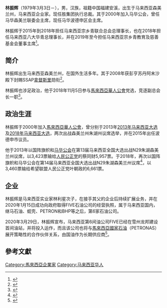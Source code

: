 {{Multiple issues|
{{Copy edit|time=2020-08-01T09:10:28+00:00}}
{{Newsrelease|time=2020-08-01T09:10:28+00:00}}
{{Trivia|time=2020-08-01T09:10:28+00:00}}
{{BLPsources|time=2020-08-01T09:10:28+00:00}}
{{COI|time=2020-08-12T04:30:32+00:00}}
}}
'''林振辉'''（1979年3月3日－），男，汉族，祖籍中国福建安溪，出生于马来西亚森美兰州，马来西亚企业家。现任胜集团执行总裁。其于2000年加入马华公会，曾任马华森美兰联委会主席，现任马华波德申区会主席。

林振辉于2015年到2018年担任马来西亚宗乡青联合总会总理事长，也在2018年担任马来西亚八大华青总理事长，并在2019年至今担任马来西亚宗乡青教育及慈善基金会董事主席<ref>{{Cite web |url=https://www.chinapress.com.my/20190724/%E7%9F%A2%E5%8A%A9%E5%85%A8%E7%90%83%E5%AE%97%E4%BA%B2%E4%BC%9A%E7%BB%84%E9%9D%92%E5%B9%B4%E5%9B%A2-%E6%9E%97%E6%8C%AF%E8%BE%89%E4%B8%AD%E9%80%89%E4%B8%96%E6%9E%97%E9%9D%92%E6%80%BB%E5%9B%A2%E9%95%BF/ |title=存档副本 |access-date=2020-07-24 |archive-date=2020-06-17 |archive-url=https://web.archive.org/web/20200617064413/https://www.chinapress.com.my/20190724/%e7%9f%a2%e5%8a%a9%e5%85%a8%e7%90%83%e5%ae%97%e4%ba%b2%e4%bc%9a%e7%bb%84%e9%9d%92%e5%b9%b4%e5%9b%a2-%e6%9e%97%e6%8c%af%e8%be%89%e4%b8%ad%e9%80%89%e4%b8%96%e6%9e%97%e9%9d%92%e6%80%bb%e5%9b%a2%e9%95%bf/ |dead-url=no }}</ref>。

== 简介 ==
林振辉出生马来西亚森美兰州，在国外生活多年。其于2008年获彭亨苏丹阿末沙殿下封赐SSAP[[拿督斯里|拿督斯里]]勋衔<ref>{{Cite web |url=https://www.orientaldaily.com.my/news/nation/2012/10/30/25478 |title=存档副本 |access-date=2020-07-24 |archive-date=2020-06-17 |archive-url=https://web.archive.org/web/20200617084444/https://www.orientaldaily.com.my/news/nation/2012/10/30/25478 |dead-url=no }}</ref>。

林振辉也涉足政治，他于2018年11月5日参与[[馬來西亞華人公會|馬來西亞華人公會]]党选，竞逐副总会长一职<ref>{{Cite web |url=https://www.chinapress.com.my/20180826/%E4%B8%8D%E6%9C%83%E6%94%BE%E6%A3%84%E9%A6%AC%E8%8F%AF-%E6%9E%97%E6%8C%AF%E8%BC%9D%E6%94%BB%E6%89%93%E5%89%AF%E7%B8%BD%E6%9C%83%E9%95%B7/ |title=存档副本 |access-date=2020-07-24 |archive-date=2020-06-17 |archive-url=https://web.archive.org/web/20200617070713/https://www.chinapress.com.my/20180826/%e4%b8%8d%e6%9c%83%e6%94%be%e6%a3%84%e9%a6%ac%e8%8f%af-%e6%9e%97%e6%8c%af%e8%bc%9d%e6%94%bb%e6%89%93%e5%89%af%e7%b8%bd%e6%9c%83%e9%95%b7/ |dead-url=no }}</ref>。

== 政治生涯 ==
林振辉于2000年加入[[馬來西亞華人公會|馬來西亞華人公會]]，曾分别于2013年[[2013年马来西亚大选|2013年马来西亚大选]]及[[2018年马来西亚大选|2018年马来西亚大选]]，两次出战森美兰州朱湖州议席选举，并在2015年出任波德申市议员。

他于2013年以国阵旗帜和[[馬來西亞華人公會|马华公会]]在第13届马来西亚全国大选出战N29朱湖森美兰州议席，以3,423票输给[[人民公正黨|人民公正党]]的蔡同财5,957票。于2018年，再次以国阵旗帜和马华公会在第14届马来西亚全国大选出战N29朱湖森美兰州议席<ref name="MCA">{{Cite web |url=https://img.mca.org.my/MCA/article/17ce569f-db18-4630-9459-e3276871e553.pdf |title=存档副本 |access-date=2020-07-24 |archive-date=2020-07-23 |archive-url=https://web.archive.org/web/20200723221756/https://img.mca.org.my/MCA/article/17ce569f-db18-4630-9459-e3276871e553.pdf |dead-url=no }}</ref>，以3,460票输给希望联盟人民公正党叶朝政的6,661票。

== 企业 ==
林振辉是马来西亚实业家林利星次子，在接手其父的企业后持续扩展业务，并在2020年1月15日成功向政府取得FIVE石油公司的经营执照，属于马来西亚国内，继马石油、蚬壳、PETRON和BHP等之后，第6家石油公司。

2020年3月29日，林振辉宣布，马来西亚第6间油公司FIVE已经在雪州龙邦建设首间油站，并将投入运作，而且该公司也将与[[馬來西亞國家石油|馬來西亞國家石油]]（PETRONAS）展开策略性的合作伙伴关系，由国油作为长期供应商<ref>{{Cite web |url=https://www.sinchew.com.my/content/content_2243242.html |title=存档副本 |access-date=2020-07-24 |archive-date=2020-07-17 |archive-url=https://web.archive.org/web/20200717104403/https://www.sinchew.com.my/content/content_2243242.html |dead-url=no }}</ref>。

== 參考文獻 ==
<references />
[[Category:馬來西亞企業家|Category:馬來西亞企業家]]
[[Category:马来西亚华人|Category:马来西亚华人]]